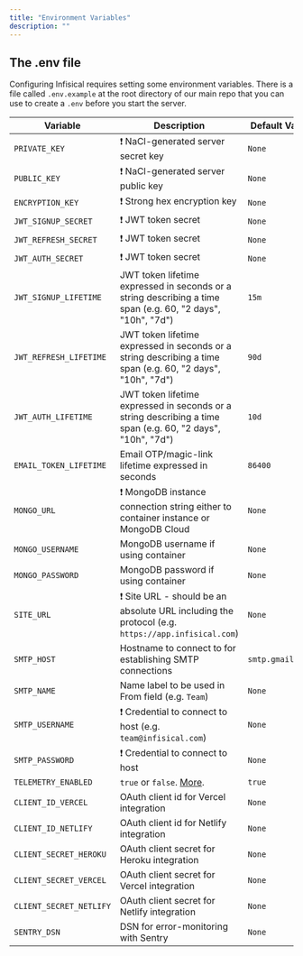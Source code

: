 ```yaml
---
title: "Environment Variables"
description: ""
---
```


## The .env file

Configuring Infisical requires setting some environment variables. There is a file called `.env.example` at the root directory of our main repo that you can use to create a `.env` before you start the server.

| Variable                     | Description                                                                                                 | Default Value    |
| ---------------------------- | ----------------------------------------------------------------------------------------------------------- | ---------------- |
| `PRIVATE_KEY`                | ❗️ NaCl-generated server secret key                                                                         | `None`           |
| `PUBLIC_KEY`                 | ❗️ NaCl-generated server public key                                                                         | `None`           |
| `ENCRYPTION_KEY`             | ❗️ Strong hex encryption key                                                                                | `None`           |
| `JWT_SIGNUP_SECRET`          | ❗️ JWT token secret                                                                                         | `None`           |
| `JWT_REFRESH_SECRET`         | ❗️ JWT token secret                                                                                         | `None`           |
| `JWT_AUTH_SECRET`            | ❗️ JWT token secret                                                                                         | `None`           |
| `JWT_SIGNUP_LIFETIME`        | JWT token lifetime expressed in seconds or a string describing a time span (e.g. 60, "2 days", "10h", "7d") | `15m`            |
| `JWT_REFRESH_LIFETIME`       | JWT token lifetime expressed in seconds or a string describing a time span (e.g. 60, "2 days", "10h", "7d") | `90d`            |
| `JWT_AUTH_LIFETIME`          | JWT token lifetime expressed in seconds or a string describing a time span (e.g. 60, "2 days", "10h", "7d") | `10d`            |
| `EMAIL_TOKEN_LIFETIME`       | Email OTP/magic-link lifetime expressed in seconds                                                          | `86400`          |
| `MONGO_URL`                  | ❗️ MongoDB instance connection string either to container instance or MongoDB Cloud                         | `None`           |
| `MONGO_USERNAME`             | MongoDB username if using container                                                                         | `None`           |
| `MONGO_PASSWORD`             | MongoDB password if using container                                                                         | `None`           |
| `SITE_URL`                   | ❗️ Site URL - should be an absolute URL including the protocol (e.g. `https://app.infisical.com`)           | `None`           |
| `SMTP_HOST`                  | Hostname to connect to for establishing SMTP connections                                                    | `smtp.gmail.com` |
| `SMTP_NAME`                  | Name label to be used in From field (e.g. `Team`)                                                           | `None`           |
| `SMTP_USERNAME`              | ❗️ Credential to connect to host (e.g. `team@infisical.com`)                                                | `None`           |
| `SMTP_PASSWORD`              | ❗️ Credential to connect to host                                                                            | `None`           |
| `TELEMETRY_ENABLED`          | `true` or `false`. [More](../overview).                                                                     | `true`           |
| `CLIENT_ID_VERCEL`           | OAuth client id for Vercel integration                                                                     | `None`           |
| `CLIENT_ID_NETLIFY`          | OAuth client id for Netlify integration                                                                    | `None`           |
| `CLIENT_SECRET_HEROKU`       | OAuth client secret for Heroku integration                                                                  | `None`           |
| `CLIENT_SECRET_VERCEL`       | OAuth client secret for Vercel integration                                                                  | `None`           |
| `CLIENT_SECRET_NETLIFY`      | OAuth client secret for Netlify integration                                                                 | `None`           |
| `SENTRY_DSN`                 | DSN for error-monitoring with Sentry                                                                        | `None`           |

